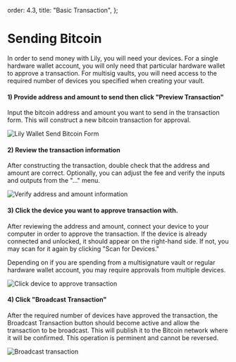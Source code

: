 
  order: 4.3,
  title: "Basic Transaction",
};

# Sending Bitcoin

In order to send money with Lily, you will need your devices. For a single hardware wallet account, you will only need that particular hardware wallet to approve a transaction. For multisig vaults, you will need access to the required number of devices you specified when creating your vault.

#### 1) Provide address and amount to send then click "Preview Transaction"

Input the bitcoin address and amount you want to send in the transaction form. This will construct a new bitcoin transaction for approval.

<img src={SendTxForm} alt="Lily Wallet Send Bitcoin Form" />

#### 2) Review the transaction information

After constructing the transaction, double check that the address and amount are correct. Optionally, you can adjust the fee and verify the inputs and outputs from the "..." menu.

<img src={BeforeDeviceApproval} alt="Verify address and amount information" />

#### 3) Click the device you want to approve transaction with.

After reviewing the address and amount, connect your device to your computer in order to approve the transaction. If the device is already connected and unlocked, it should appear on the right-hand side. If not, you may scan for it again by clicking "Scan for Devices."

Depending on if you are spending from a multisignature vault or regular hardware wallet account, you may require approvals from multiple devices.

<InfoAlert
  text="More secure setups will approve transactions using an offline device"
  actionLink="./part-3"
  actionText="Learn more about airgapped approvals"
/>

<img src={ApprovedTx} alt="Click device to approve transaction" />

#### 4) Click "Broadcast Transaction"

After the required number of devices have approved the transaction, the Broadcast Transaction button should become active and allow the transaction to be broadcast. This will publish it to the Bitcoin network where it will be confirmed. This operation is perminent and cannot be reversed.

<img src={Success} alt="Broadcast transaction" />
